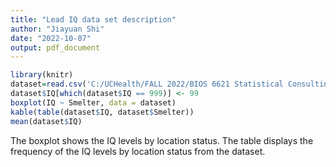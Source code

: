 ```yaml
---
title: "Lead IQ data set description"
author: "Jiayuan Shi"
date: "2022-10-07"
output: pdf_document
---
```


```r
library(knitr)
dataset=read.csv('C:/UCHealth/FALL 2022/BIOS 6621 Statistical Consulting I/Week 6/lead-iq-01.csv')
dataset$IQ[which(dataset$IQ == 999)] <- 99
boxplot(IQ ~ Smelter, data = dataset)
kable(table(dataset$IQ, dataset$Smelter))
mean(dataset$IQ)
```
The boxplot shows the IQ levels by location status.
The table displays the frequency of the IQ levels by location status from the dataset.

